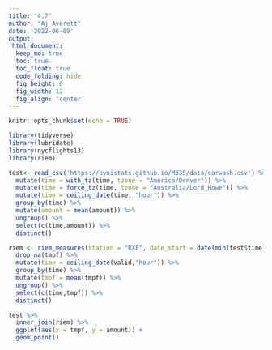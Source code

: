 ```yaml
---
title: '4.7'
author: "Aj Averett"
date: '2022-06-09'
output:
 html_document:
  keep_md: true
  toc: true
  toc_float: true
  code_folding: hide
  fig_height: 6
  fig_width: 12
  fig_align: 'center'
---
```


```r
knitr::opts_chunk$set(echo = TRUE)
```

```r
library(tidyverse)
library(lubridate)
library(nycflights13)
library(riem)

test<- read_csv('https://byuistats.github.io/M335/data/carwash.csv') %>%
  mutate(time = with_tz(time, tzone = "America/Denver")) %>% 
  mutate(time = force_tz(time, tzone = "Australia/Lord_Howe")) %>%
  mutate(time = ceiling_date(time, "hour")) %>% 
  group_by(time) %>% 
  mutate(amount = mean(amount)) %>%
  ungroup() %>% 
  select(c(time,amount)) %>% 
  distinct()

riem <- riem_measures(station = "RXE", date_start = date(min(test$time)),   date_end = date(max(test$time))) %>% 
  drop_na(tmpf) %>% 
  mutate(time = ceiling_date(valid,"hour")) %>% 
  group_by(time) %>% 
  mutate(tmpf = mean(tmpf)) %>%
  ungroup() %>% 
  select(c(time,tmpf)) %>% 
  distinct()

test %>% 
  inner_join(riem) %>% 
  ggplot(aes(x = tmpf, y = amount)) +
  geom_point() 
  
```

